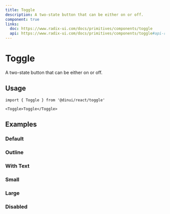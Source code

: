 ```yaml
---
title: Toggle
description: A two-state button that can be either on or off.
component: true
links:
  doc: https://www.radix-ui.com/docs/primitives/components/toggle
  api: https://www.radix-ui.com/docs/primitives/components/toggle#api-reference
---
```


# Toggle

A two-state button that can be either on or off.


<Example path="ui/toggle-demo" />

## Usage

```tsx
import { Toggle } from '@dinui/react/toggle'
```

```tsx
<Toggle>Toggle</Toggle>
```

## Examples

### Default

<Example path="ui/toggle-demo" />

### Outline

<Example path="ui/toggle-outline" />

### With Text

<Example path="ui/toggle-with-text" />

### Small

<Example path="ui/toggle-sm" />

### Large

<Example path="ui/toggle-lg" />

### Disabled

<Example path="ui/toggle-disabled" />
